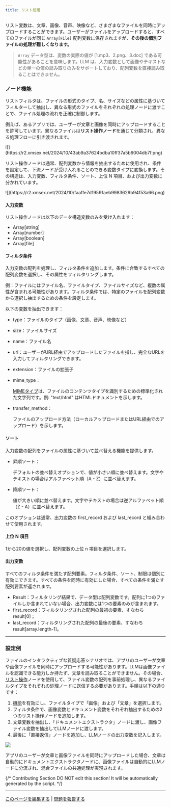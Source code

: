 ```yaml
---
title: リスト処理
---
```


リスト変数は、文章、画像、音声、映像など、さまざまなファイルを同時にアップロードすることができます。ユーザーがファイルをアップロードすると、すべてのファイルが同じ `Array[File]` 配列変数に保存されますが、**その後の個別ファイルの処理が難しくなります。**

> `Array` データ型は、変数の実際の値が \[1.mp3、2.png、3.doc] である可能性があることを意味します。LLM は、入力変数として画像やテキストなどの単一の値の読み取りのみをサポートしており、配列変数を直接読み取ることはできません。

### ノード機能

リストフィルタは、ファイルの形式のタイプ、名、サイズなどの属性に基づいてフィルターして抽出し、異なる形式のファイルをそれぞれの処理ノードに渡すことで、ファイル処理の流れを正確に制御します。

例えば、あるアプリでは、ユーザーが文章と画像を同時にアップロードすることを許可しています。異なるファイルは**リスト操作ノード**を通じて分類され、異なる処理フローに引き渡されます。

<Frame caption="異なるファイルタイプのフロー分岐">
![](https://r2.xmsex.net/2024/10/43ab9a37624bdba10ff37a5b9004db7f.png)
</Frame>

リスト操作ノードは通常、配列変数から情報を抽出するために使用され、条件を設定して、下流ノードが受け入れることのできる変数タイプに変換します。その構造は、入力変数、フィルタ条件、ソート、上位 N 項目、および出力変数に分かれています。

<Frame caption="リスト操作ノード">
![](https://r2.xmsex.net/2024/10/faaffe7d19591aeb9983629b94f53a66.png)
</Frame>

#### 入力変数

リスト操作ノードは以下のデータ構造変数のみを受け入れます：

* Array[string]
* Array[number]
* Array[boolean]
* Array[file]

#### フィルタ条件

入力変数の配列を処理し、フィルタ条件を追加します。条件に合致するすべての配列変数を選択し、その属性をフィルタリングします。

例：ファイルにはファイル名、ファイルタイプ、ファイルサイズなど、複数の属性が含まれる可能性があります。フィルタ条件では、特定のファイルを配列変数から選択し抽出するための条件を設定します。

以下の変数を抽出できます：

* type：ファイルのタイプ（画像、文章、音声、映像など）
* size：ファイルサイズ
* name：ファイル名
* url：ユーザーがURL経由でアップロードしたファイルを指し、完全なURLを入力してフィルタリングできます。
* extension：ファイルの拡張子
* mime_type：

    [MIMEタイプ](https://datatracker.ietf.org/doc/html/rfc2046)は、ファイルのコンテンツタイプを識別するための標準化された文字列です。例: "text/html" はHTMLドキュメントを示します。

* transfer_method：

    ファイルのアップロード方法（ローカルアップロードまたはURL経由でのアップロード）を示します。

#### ソート

入力変数の配列をファイルの属性に基づいて並べ替える機能を提供します。

- 昇順ソート：

    デフォルトの並べ替えオプションで、値が小さい順に並べ替えます。文字やテキストの場合はアルファベット順（A - Z）に並べ替えます。

- 降順ソート：

    値が大きい順に並べ替えます。文字やテキストの場合は逆アルファベット順（Z - A）に並べ替えます。

このオプションは通常、出力変数の first_record および last_record と組み合わせて使用されます。

#### 上位 N 項目

1から20の値を選択し、配列変数の上位 n 項目を選択します。

#### 出力変数

すべてのフィルタ条件を満たす配列要素。フィルタ条件、ソート、制限は個別に有効にできます。すべての条件を同時に有効にした場合、すべての条件を満たす配列要素が返されます。

* Result：フィルタリング結果で、データ型は配列変数です。配列に1つのファイルしか含まれていない場合、出力変数には1つの要素のみが含まれます。
* first_record：フィルタリングされた配列の最初の要素、すなわち result[0]；
* last_record：フィルタリングされた配列の最後の要素、すなわち result[array.length-1]。

***

### 設定例

ファイルのインタラクティブな質疑応答シナリオでは、アプリのユーザーが文章や画像ファイルを同時にアップロードする可能性があります。LLMは画像ファイルを認識できる能力しか持たず、文章を読み取ることができません。その場合、[リスト操作](/ja-jp/guides/workflow/nodes/list-operator)ノードを使用して、ファイル変数の配列を事前処理し、異なるファイルタイプをそれぞれの処理ノードに送信する必要があります。手順は以下の通りです：

1. [機能](/en/guides/workflow/additional-features)を有効にし、ファイルタイプで「画像」および「文章」を選択します。
2. フィルタ条件で、画像変数とドキュメント変数をそれぞれ抽出するための2つのリスト操作ノードを追加します。
3. 文章変数を抽出し、「ドキュメントエクストラクタ」ノードに渡し、画像ファイル変数を抽出してLLMノードに渡します。
4. 最後に「直接返信」ノードを追加し、LLMノードの出力変数を記入します。

![](/ja-jp/img/1eb561e0c60741f668a93533ed98bfb5.png)

アプリのユーザーが文章と画像ファイルを同時にアップロードした場合、文章は自動的にドキュメントエクストラクタノードに、画像ファイルは自動的にLLMノードに分流され、混合ファイルの共通処理が実現されます。

{/*
Contributing Section
DO NOT edit this section!
It will be automatically generated by the script.
*/}

---

[このページを編集する](https://github.com/langgenius/dify-docs/edit/main/ja-jp/guides/workflow/node/list-operator.mdx) | [問題を報告する](https://github.com/langgenius/dify-docs/issues/new?template=docs.yml)


